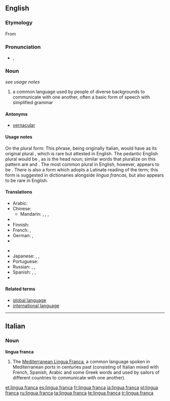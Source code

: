 ==English==
{{wikipedia}}

===Etymology===
From {{etyl|it}} {{term|lingua franca|lang=it}}

===Pronunciation===
* {{a|UK}} {{IPA|/ˈlɪŋ.gwə fɹæŋ.kə/}}, {{SAMPA|/"lIN.gw@ fr{N.k@/}}

===Noun===
{{en-noun|sg=[[lingua]] [[franca]]|lingua francas|pl2=lingue franche|pl3=linguas franca|pl4=linguae francae}} ''see usage notes''

# a common language used by people of diverse backgrounds to communicate with one another, often a basic form of speech with simplified grammar

====Antonyms====
* [[vernacular]]

====Usage notes====
On the plural form:  This phrase, being originally Italian, would have as its original plural {{term|lingue franche}}, which is rare but attested in English. The pedantic English plural would be {{term|linguas franca}}, as {{term|lingua||language}} is the head noun; similar words that pluralize on this pattern are {{term|son-in-law|sons-in-law}} and {{term|attorney general|attorneys general}}.  The most common plural in English, however, appears to be {{term|lingua francas}}. There is also a form {{term|linguae francae}} which adopts a Latinate reading of the term; this form is suggested in dictionaries alongside ''lingua francas,'' but also appears to be rare in English.

====Translations====
{{trans-top|common language}}
* Arabic: {{t|ar|لغة تواصل مشترك|f|tr=lughat tawaaSul mushtarak|sc=Arab}}
* Chinese:
** Mandarin: {{t|zh|通用語|sc=Hani}}, {{t|zh|通用语|tr=tōngyòngyǔ|sc=Hani}}, {{t|zh|交際語|sc=Hani}}, {{t|zh|交际语|tr=jiāojìyǔ|sc=Hani}}
* {{trreq|Dutch}}
* Finnish: {{t|fi|lingua franca}}
* French: {{t|fr|lingua franca|f}}, {{t|fr|langue véhiculaire|f}}
* German: {{t|de|Lingua Franca|f}},  {{t|de|Verkehrssprache|f}}
* {{trreq|Greek}}
{{trans-mid}}
* {{trreq|Hungarian}}
* Japanese: {{t|ja|リングワ・フランカ|tr=ringuwa-furanka|sc=Jpan}},  {{t|ja|リンガフランカ|tr=ringafuranka|sc=Jpan}},  {{t|ja|共通語|tr=きょうつうご, kyōtsūgo|sc=Jpan}}
* Portuguese: {{t|pt|lingua franca|f}}
* Russian: {{t|ru|лингва-франка|f|tr=língva-fránka|sc=Cyrl}} {{qualifier|indeclinable}},  {{t|ru|общий язык|m|tr=óbščij jazýk|sc=Cyrl}},  {{t|ru|язык общения|m|alt=язык (межнационального) общения|tr=jazýk (mežnacionál'nogo) obščénija|sc=Cyrl}}
* Spanish: {{t|es|lengua vehicular|f}},  {{t|es|lengua franca|f}},  {{t|es|lingua franca|f}}
* {{trreq|Thai}}
{{trans-bottom}}

====Related terms====
* [[global language]]
* [[international language]]

----

==Italian==

===Noun===
'''lingua franca'''

# The [[:w:Mediterranean Lingua Franca|Mediterranean Lingua Franca]], a common language spoken in Mediterranean ports in centuries past (consisting of Italian mixed with French, Spanish, Arabic and some Greek words and used by sailors of different countries to communicate with one another).

[[et:lingua franca]]
[[es:lingua franca]]
[[fr:lingua franca]]
[[ja:lingua franca]]
[[pl:lingua franca]]
[[ru:lingua franca]]
[[ta:lingua franca]]
[[te:lingua franca]]
[[tr:lingua franca]]